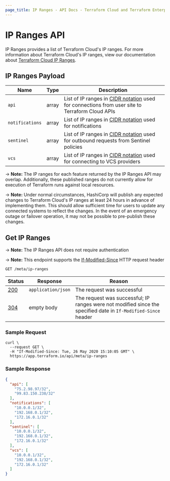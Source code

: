 ```yaml
---
page_title: IP Ranges - API Docs - Terraform Cloud and Terraform Enterprise
---
```


[200]: https://developer.mozilla.org/en-US/docs/Web/HTTP/Status/200

[201]: https://developer.mozilla.org/en-US/docs/Web/HTTP/Status/201

[202]: https://developer.mozilla.org/en-US/docs/Web/HTTP/Status/202

[204]: https://developer.mozilla.org/en-US/docs/Web/HTTP/Status/204

[304]: https://developer.mozilla.org/en-US/docs/Web/HTTP/Status/304

[400]: https://developer.mozilla.org/en-US/docs/Web/HTTP/Status/400

[401]: https://developer.mozilla.org/en-US/docs/Web/HTTP/Status/401

[403]: https://developer.mozilla.org/en-US/docs/Web/HTTP/Status/403

[404]: https://developer.mozilla.org/en-US/docs/Web/HTTP/Status/404

[409]: https://developer.mozilla.org/en-US/docs/Web/HTTP/Status/409

[412]: https://developer.mozilla.org/en-US/docs/Web/HTTP/Status/412

[422]: https://developer.mozilla.org/en-US/docs/Web/HTTP/Status/422

[429]: https://developer.mozilla.org/en-US/docs/Web/HTTP/Status/429

[500]: https://developer.mozilla.org/en-US/docs/Web/HTTP/Status/500

[504]: https://developer.mozilla.org/en-US/docs/Web/HTTP/Status/504

[If-Modified-Since]: https://developer.mozilla.org/en-US/docs/Web/HTTP/Headers/If-Modified-Since

[JSON API document]: /cloud-docs/api-docs#json-api-documents

[JSON API error object]: https://jsonapi.org/format/#error-objects

[CIDR Notation]: https://en.wikipedia.org/wiki/Classless_Inter-Domain_Routing#CIDR_notation

# IP Ranges API

IP Ranges provides a list of Terraform Cloud's IP ranges. For more information about Terraform Cloud's IP ranges, view our documentation about [Terraform Cloud IP Ranges](/cloud-docs/architectural-details/ip-ranges).

## IP Ranges Payload

| Name            | Type  | Description                                                                                      |
| --------------- | ----- | ------------------------------------------------------------------------------------------------ |
| `api`           | array | List of IP ranges in [CIDR notation] used for connections from user site to Terraform Cloud APIs |
| `notifications` | array | List of IP ranges in [CIDR notation] used for notifications                                      |
| `sentinel`      | array | List of IP ranges in [CIDR notation] used for outbound requests from Sentinel policies           |
| `vcs`           | array | List of IP ranges in [CIDR notation] used for connecting to VCS providers                        |

-> **Note:** The IP ranges for each feature returned by the IP Ranges API may overlap. Additionally, these published ranges do not currently allow for execution of Terraform runs against local resources.

-> **Note:** Under normal circumstances, HashiCorp will publish any expected changes to Terraform Cloud's IP ranges at least 24 hours in advance of implementing them. This should allow sufficient time for users to update any connected systems to reflect the changes. In the event of an emergency outage or failover operation, it may not be possible to pre-publish these changes.

## Get IP Ranges

-> **Note:** The IP Ranges API does not require authentication

-> **Note:** This endpoint supports the [If-Modified-Since][] HTTP request header

`GET /meta/ip-ranges`

| Status  | Response           | Reason                                                                                                         |
| ------- | ------------------ | -------------------------------------------------------------------------------------------------------------- |
| [200][] | `application/json` | The request was successful                                                                                     |
| [304][] | empty body         | The request was successful; IP ranges were not modified since the specified date in `If-Modified-Since` header |

### Sample Request

```shell
curl \
  --request GET \
  -H "If-Modified-Since: Tue, 26 May 2020 15:10:05 GMT" \
  https://app.terraform.io/api/meta/ip-ranges
```

### Sample Response

```json
{
  "api": [
    "75.2.98.97/32",
    "99.83.150.238/32"
  ],
  "notifications": [
    "10.0.0.1/32",
    "192.168.0.1/32",
    "172.16.0.1/32"
  ],
  "sentinel": [
    "10.0.0.1/32",
    "192.168.0.1/32",
    "172.16.0.1/32"
  ],
  "vcs": [
    "10.0.0.1/32",
    "192.168.0.1/32",
    "172.16.0.1/32"
  ]
}
```
